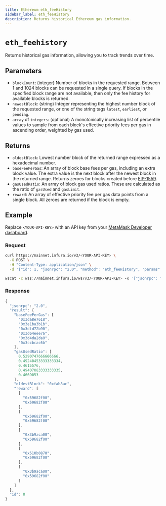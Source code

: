 ```yaml
---
title: Ethereum eth_feeHistory
sidebar_label: eth_feeHistory
description: Returns historical Ethereum gas information.
---
```



# `eth_feehistory`


Returns historical gas information, allowing you to track trends over time. 

## Parameters

- `blockCount`: (integer) Number of blocks in the requested range. Between 1 and 1024 blocks can be requested in a single query. If blocks in the specified block range are not available, then only the fee history for available blocks is returned.
- `newestBlock`: (string) Integer representing the highest number block of the requested range, or one of the string tags `latest`, `earliest`, or `pending`.
- `array` of `integers`: (optional) A monotonically increasing list of percentile values to sample from each block's effective priority fees per gas in ascending order, weighted by gas used.

## Returns

- `oldestBlock`: Lowest number block of the returned range expressed as a hexadecimal number.
- `baseFeePerGas`: An array of block base fees per gas, including an extra block value. The extra value is the next block after the newest block in the returned range. Returns zeroes for blocks created before [EIP-1559](https://eips.ethereum.org/EIPS/eip-1559).
- `gasUsedRatio`: An array of block gas used ratios. These are calculated as the ratio of `gasUsed` and `gasLimit`.
- `reward`: An array of effective priority fee per gas data points from a single block. All zeroes are returned if the block is empty.

## Example

Replace `<YOUR-API-KEY>` with an API key from your [MetaMask Developer dashboard](https://developer.metamask.io/).

### Request


<Tabs>
  <TabItem value="curl">

```bash
curl https://mainnet.infura.io/v3/<YOUR-API-KEY> \
  -X POST \
  -H "Content-Type: application/json" \
  -d '{"id": 1, "jsonrpc": "2.0", "method": "eth_feeHistory", "params": ["0x5", "latest", [20,30]] }'
```

  </TabItem>
  <TabItem value="WSS">

```bash
wscat -c wss://mainnet.infura.io/ws/v3/<YOUR-API-KEY> -x '{"jsonrpc": "2.0", "method": "eth_feeHistory", "params": ["0x5", "latest", []], "id": 1}'
```

  </TabItem>
</Tabs>

### Response


<Tabs>
  <TabItem value="JSON">

```js
{
  "jsonrpc": "2.0",
  "result": {
    "baseFeePerGas": [
      "0x3da8e7618",
      "0x3e1ba3b1b",
      "0x3dfd72b90",
      "0x3d64eee76",
      "0x3d4da2da0",
      "0x3ccbcac6b"
    ],
    "gasUsedRatio": [
      0.5290747666666666,
      0.49240453333333334,
      0.4615576,
      0.49407083333333335,
      0.4669053
    ],
    "oldestBlock": "0xfab8ac",
    "reward": [
      [
        "0x59682f00",
        "0x59682f00"
      ],
      [
        "0x59682f00",
        "0x59682f00"
      ],
      [
        "0x3b9aca00",
        "0x59682f00"
      ],
      [
        "0x510b0870",
        "0x59682f00"
      ],
      [
        "0x3b9aca00",
        "0x59682f00"
      ]
    ]
  },
  "id": 0
}
```

  </TabItem>
</Tabs>
